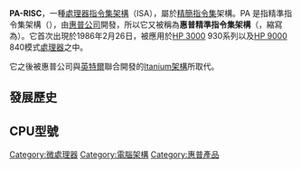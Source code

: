 {{多個問題|
{{expand|time=2011-09-17T17:50:58+00:00}}
{{unreferenced|time=2011-09-17T17:50:58+00:00}}
{{expert-subject|time=2011-09-17T17:50:58+00:00}}
}}
'''PA-RISC'''，一種[[處理器|處理器]][[指令集架構|指令集架構]]（ISA），屬於[[精簡指令集|精簡指令集]]架構。PA 是指精準指令集架構（{{lang-en|Precision Architecture}}），由[[惠普公司|惠普公司]]開發，所以它又被稱為'''惠普精準指令集架構'''（{{lang|en|Hewlett Packard Precision Architecture}}，縮寫為{{lang|en|HP/PA}}）。它首次出現於1986年2月26日，被應用於[[HP_3000|HP 3000]] 930系列以及[[HP_9000|HP 9000]] 840模式[[處理器|處理器]]之中。

它之後被惠普公司與[[英特爾|英特爾]]聯合開發的[[IA-64|Itanium架構]]所取代。

==發展歷史==
==CPU型號==
{{DEFAULTSORT:PA_RPSC}}

[[Category:微處理器|Category:微處理器]]
[[Category:電腦架構|Category:電腦架構]]
[[Category:惠普產品|Category:惠普產品]]